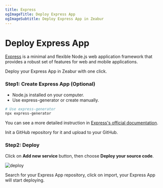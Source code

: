 ```yaml
---
title: Express
ogImageTitle: Deploy Express App
ogImageSubtitle: Deploy Express App in Zeabur
---
```


# Deploy Express App

[Express](https://expressjs.com/) is a minimal and flexible Node.js web application framework that provides a robust set of features for web and mobile applications.

Deploy your Express App in Zeabur with one click.

### Step1: Create Express App (Optional)

- Node.js installed on your computer.
- Use express-generator or create manually.

```bash
# Use express-generator
npx express-generator
```

You can see a more detailed instruction in [Express's official documentation](https://expressjs.com/en/starter/installing.html).

Init a GitHub repository for it and upload to your GitHub.

### Step2: Deploy

Click on **Add new service** button, then choose **Deploy your source code**.

![deploy](/framework/deploy.png)

Search for your Express App repository, click on import, your Express App will start deploying.

